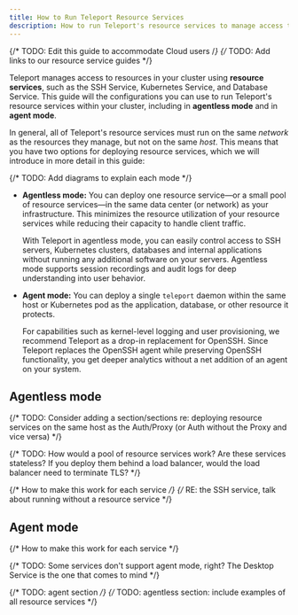 ```yaml
---
title: How to Run Teleport Resource Services
description: How to run Teleport's resource services to manage access to your infrastructure.
---
```


{/* TODO: Edit this guide to accommodate Cloud users /*}
{/* TODO: Add links to our resource service guides */}

Teleport manages access to resources in your cluster using **resource
services**, such as the SSH Service, Kubernetes Service, and Database Service.
This guide will the configurations you can use to run Teleport's resource
services within your cluster, including in **agentless mode** and in **agent
mode**.

In general, all of Teleport's resource services must run on the same _network_
as the resources they manage, but not on the same _host_. This means that you
have two options for deploying resource services, which we will introduce in
more detail in this guide:

{/* TODO: Add diagrams to explain each mode */}

- **Agentless mode:** You can deploy one resource service—or a small pool of
  resource services—in the same data center (or network) as your infrastructure.
  This minimizes the resource utilization of your resource services while
  reducing their capacity to handle client traffic.

  With Teleport in agentless mode, you can easily control access to SSH servers,
  Kubernetes clusters, databases and internal applications without running any
  additional software on your servers. Agentless mode supports session
  recordings and audit logs for deep understanding into user behavior.

- **Agent mode:** You can deploy a single `teleport` daemon within the same host
  or Kubernetes pod as the application, database, or other resource it protects.

  For capabilities such as kernel-level logging and user provisioning, we
  recommend Teleport as a drop-in replacement for OpenSSH. Since Teleport
  replaces the OpenSSH agent while preserving OpenSSH functionality, you get
  deeper analytics without a net addition of an agent on your system.

## Agentless mode

{/* TODO: Consider adding a section/sections re: deploying resource services on the same
host as the Auth/Proxy (or Auth without the Proxy and vice versa) */}

{/* TODO: How would a pool of resource services work? Are these services
stateless? If you deploy them behind a load balancer, would the load balancer
need to terminate TLS? */}

{/* How to make this work for each service */}
{/* RE: the SSH service, talk about running without a resource service */}

## Agent mode

{/* How to make this work for each service */}

{/* TODO: Some services don't support agent mode, right? The Desktop Service is
the one that comes to mind */}

{/* TODO: agent section */}
{/* TODO: agentless section: include examples of all resource services */}